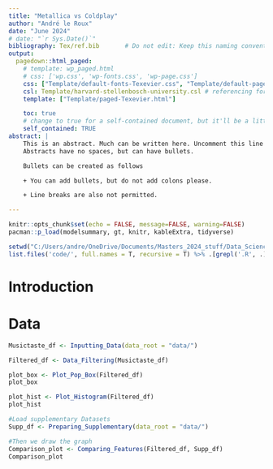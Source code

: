 ```yaml
---
title: "Metallica vs Coldplay"
author: "André le Roux"
date: "June 2024"
# date: "`r Sys.Date()`"
bibliography: Tex/ref.bib       # Do not edit: Keep this naming convention and location.
output:
  pagedown::html_paged:
    # template: wp_paged.html
    # css: ['wp.css', 'wp-fonts.css', 'wp-page.css']
    css: ["Template/default-fonts-Texevier.css", "Template/default-page-Texevier.css", "Template/default-Texevier.css"]
    csl: Template/harvard-stellenbosch-university.csl # referencing format used.
    template: ["Template/paged-Texevier.html"]

    toc: true
    # change to true for a self-contained document, but it'll be a litte slower for Pandoc to render
    self_contained: TRUE
abstract: |
    This is an abstract. Much can be written here. Uncomment this line to go without an abstract.
    Abstracts have no spaces, but can have bullets.

    Bullets can be created as follows

    + You can add bullets, but do not add colons please.

    + Line breaks are also not permitted.

---
```


```r
knitr::opts_chunk$set(echo = FALSE, message=FALSE, warning=FALSE)
pacman::p_load(modelsummary, gt, knitr, kableExtra, tidyverse)

setwd("C:/Users/andre/OneDrive/Documents/Masters_2024_stuff/Data_Science/Data_Science_Exam/22568948/Question_2")
list.files('code/', full.names = T, recursive = T) %>% .[grepl('.R', .)] %>% as.list() %>% walk(~source(.))
```

\newpage

# Introduction {-}



# Data  {-}



```r

Musictaste_df <- Inputting_Data(data_root = "data/")

Filtered_df <- Data_Filtering(Musictaste_df)

```


```r
plot_box <- Plot_Pop_Box(Filtered_df)
plot_box
```



```r
plot_hist <- Plot_Histogram(Filtered_df)
plot_hist
```



```r
#Load supplementary Datasets
Supp_df <- Preparing_Supplementary(data_root = "data/")

#Then we draw the graph
Comparison_plot <- Comparing_Features(Filtered_df, Supp_df)
Comparison_plot
```


